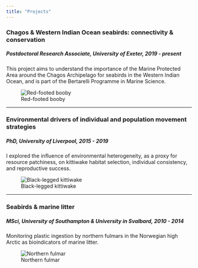```yaml
---
title: "Projects"
---
```


::: column-body-outset-left
### Chagos & Western Indian Ocean seabirds: connectivity & conservation
##### Postdoctoral Research Associate, University of Exeter, 2019 - present

This project aims to understand the importance of the Marine Protected Area around the Chagos Archipelago for seabirds in the Western Indian Ocean, and is part of the Bertarelli Programme in Marine Science.
:::

::: column-margin
![Red-footed booby](/images/RFB_Trevail.jpg)
:::

---

::: column-body-outset-left
### Environmental drivers of individual and population movement strategies
##### PhD, University of Liverpool, 2015 - 2019

I explored the influence of environmental heterogeneity, as a proxy for resource patchiness, on kittiwake habitat selection, individual consistency, and reproductive success.

:::

::: column-margin
![Black-legged kittiwake](/images/kittiwake_Trevail.jpg)
:::

---
::: column-body-outset-left
### Seabirds & marine litter
##### MSci, University of Southampton & University in Svalbard, 2010 - 2014

Monitoring plastic ingestion by northern fulmars in the Norwegian high Arctic as bioindicators of marine litter.
:::

::: column-margin
![Northern fulmar](/images/fulmar_Gabrielsen.jpg)
:::
